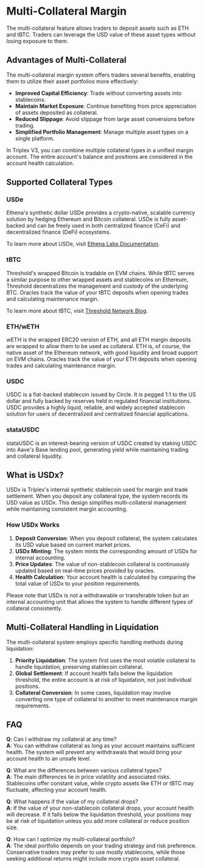 # Multi-Collateral Margin

The multi-collateral feature allows traders to deposit assets such as ETH and tBTC. Traders can leverage the USD value of these asset types without losing exposure to them.

## Advantages of Multi-Collateral

The multi-collateral margin system offers traders several benefits, enabling them to utilize their asset portfolios more effectively:

- **Improved Capital Efficiency**: Trade without converting assets into stablecoins.
- **Maintain Market Exposure**: Continue benefiting from price appreciation of assets deposited as collateral.
- **Reduced Slippage**: Avoid slippage from large asset conversions before trading.
- **Simplified Portfolio Management**: Manage multiple asset types on a single platform.


<Callout type="info">
In Triplex V3, you can combine multiple collateral types in a unified margin account. The entire account's balance and positions are considered in the account health calculation.
</Callout>

## Supported Collateral Types

### USDe

Ethena's synthetic dollar USDe provides a crypto-native, scalable currency solution by hedging Ethereum and Bitcoin collateral. USDe is fully asset-backed and can be freely used in both centralized finance (CeFi) and decentralized finance (DeFi) ecosystems.

To learn more about USDe, visit [Ethena Labs Documentation](https://ethena-labs.gitbook.io/ethena-labs).

### tBTC

Threshold's wrapped Bitcoin is tradable on EVM chains. While tBTC serves a similar purpose to other wrapped assets and stablecoins on Ethereum, Threshold decentralizes the management and custody of the underlying BTC. Oracles track the value of your tBTC deposits when opening trades and calculating maintenance margin.

To learn more about tBTC, visit [Threshold Network Blog](https://blog.threshold.network/bridging-the-gap-the-basics-of-tbtc/).

### ETH/wETH

wETH is the wrapped ERC20 version of ETH, and all ETH margin deposits are wrapped to allow them to be used as collateral. ETH is, of course, the native asset of the Ethereum network, with good liquidity and broad support on EVM chains. Oracles track the value of your ETH deposits when opening trades and calculating maintenance margin.

### USDC

USDC is a fiat-backed stablecoin issued by Circle. It is pegged 1:1 to the US dollar and fully backed by reserves held in regulated financial institutions. USDC provides a highly liquid, reliable, and widely accepted stablecoin solution for users of decentralized and centralized financial applications.

### stataUSDC

stataUSDC is an interest-bearing version of USDC created by staking USDC into Aave's Base lending pool, generating yield while maintaining trading and collateral liquidity.

## What is USDx?

USDx is Triplex's internal synthetic stablecoin used for margin and trade settlement. When you deposit any collateral type, the system records its USD value as USDx. This design simplifies multi-collateral management while maintaining consistent margin accounting.

### How USDx Works

1. **Deposit Conversion**: When you deposit collateral, the system calculates its USD value based on current market prices.
2. **USDx Minting**: The system mints the corresponding amount of USDx for internal accounting.
3. **Price Updates**: The value of non-stablecoin collateral is continuously updated based on real-time prices provided by oracles.
4. **Health Calculation**: Your account health is calculated by comparing the total value of USDx to your position requirements.

<Callout type="warning">
Please note that USDx is not a withdrawable or transferable token but an internal accounting unit that allows the system to handle different types of collateral consistently.
</Callout>

## Multi-Collateral Handling in Liquidation

The multi-collateral system employs specific handling methods during liquidation:

1. **Priority Liquidation**: The system first uses the most volatile collateral to handle liquidation, preserving stablecoin collateral.
2. **Global Settlement**: If account health falls below the liquidation threshold, the entire account is at risk of liquidation, not just individual positions.
3. **Collateral Conversion**: In some cases, liquidation may involve converting one type of collateral to another to meet maintenance margin requirements.

## FAQ

**Q**: Can I withdraw my collateral at any time?  
**A**: You can withdraw collateral as long as your account maintains sufficient health. The system will prevent any withdrawals that would bring your account health to an unsafe level.

**Q**: What are the differences between various collateral types?  
**A**: The main differences lie in price volatility and associated risks. Stablecoins offer constant value, while crypto assets like ETH or tBTC may fluctuate, affecting your account health.

**Q**: What happens if the value of my collateral drops?  
**A**: If the value of your non-stablecoin collateral drops, your account health will decrease. If it falls below the liquidation threshold, your positions may be at risk of liquidation unless you add more collateral or reduce position size.

**Q**: How can I optimize my multi-collateral portfolio?  
**A**: The ideal portfolio depends on your trading strategy and risk preference. Conservative traders may prefer to use mostly stablecoins, while those seeking additional returns might include more crypto asset collateral. 
